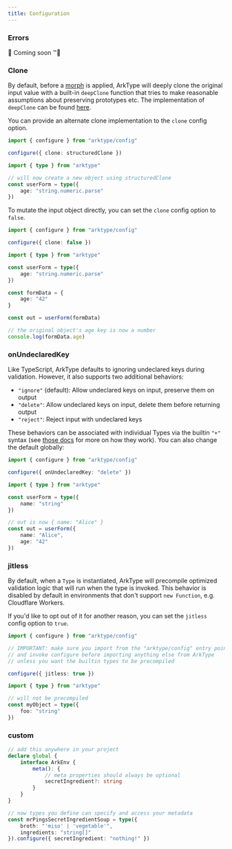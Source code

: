 ```yaml
---
title: Configuration
---
```


### Errors

🚧 Coming soon ™️🚧

### Clone

By default, before a [morph](/docs/intro/morphs-and-more) is applied, ArkType will deeply clone the original input value with a built-in `deepClone` function that tries to make reasonable assumptions about preserving prototypes etc. The implementation of `deepClone` can be found [here](https://github.com/arktypeio/arktype/blob/main/ark/util/clone.ts).

You can provide an alternate clone implementation to the `clone` config option.

```ts
import { configure } from "arktype/config"

configure({ clone: structuredClone })

import { type } from "arktype"

// will now create a new object using structuredClone
const userForm = type({
	age: "string.numeric.parse"
})
```

To mutate the input object directly, you can set the `clone` config option to `false`.

```ts
import { configure } from "arktype/config"

configure({ clone: false })

import { type } from "arktype"

const userForm = type({
	age: "string.numeric.parse"
})

const formData = {
	age: "42"
}

const out = userForm(formData)

// the original object's age key is now a number
console.log(formData.age)
```

### onUndeclaredKey

Like TypeScript, ArkType defaults to ignoring undeclared keys during validation. However, it also supports two additional behaviors:

- `"ignore"` (default): Allow undeclared keys on input, preserve them on output
- `"delete"`: Allow undeclared keys on input, delete them before returning output
- `"reject"`: Reject input with undeclared keys

These behaviors can be associated with individual Types via the builtin `"+"` syntax (see [those docs](/docs/objects/properties-undeclared) for more on how they work). You can also change the default globally:

```ts
import { configure } from "arktype/config"

configure({ onUndeclaredKey: "delete" })

import { type } from "arktype"

const userForm = type({
	name: "string"
})

// out is now { name: "Alice" }
const out = userForm({
	name: "Alice",
	age: "42"
})
```

### jitless

By default, when a `Type` is instantiated, ArkType will precompile optimized validation logic that will run when the type is invoked. This behavior is disabled by default in environments that don't support `new Function`, e.g. Cloudflare Workers.

If you'd like to opt out of it for another reason, you can set the `jitless` config option to `true`.

```ts
import { configure } from "arktype/config"

// IMPORTANT: make sure you import from the "arktype/config" entry point
// and invoke configure before importing anything else from ArkType
// unless you want the builtin types to be precompiled

configure({ jitless: true })

import { type } from "arktype"

// will not be precompiled
const myObject = type({
	foo: "string"
})
```

### custom

```ts
// add this anywhere in your project
declare global {
	interface ArkEnv {
		meta(): {
			// meta properties should always be optional
			secretIngredient?: string
		}
	}
}

// now types you define can specify and access your metadata
const mrPingsSecretIngredientSoup = type({
	broth: "'miso' | 'vegetable'",
	ingredients: "string[]"
}).configure({ secretIngredient: "nothing!" })
```
